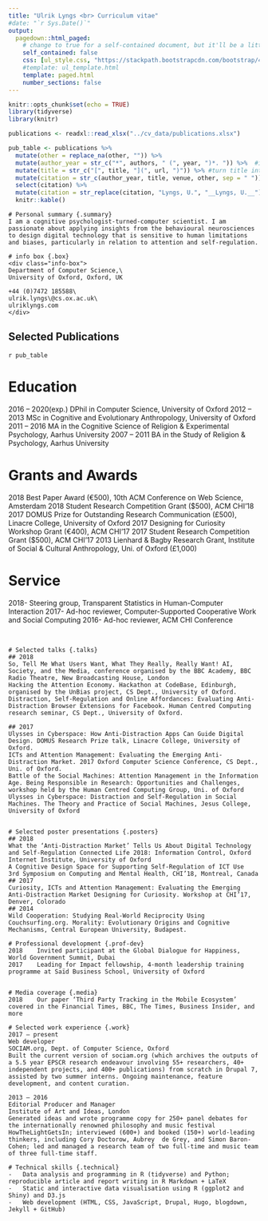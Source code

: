 ```yaml
---
title: "Ulrik Lyngs <br> Curriculum vitae"
#date: "`r Sys.Date()`"
output:
  pagedown::html_paged:
    # change to true for a self-contained document, but it'll be a litte slower for Pandoc to render
    self_contained: false
    css: [ul_style.css, "https://stackpath.bootstrapcdn.com/bootstrap/4.3.1/css/bootstrap-grid.min.css"]
    #template: ul_template.html
    template: paged.html
    number_sections: false
---
```


```r
knitr::opts_chunk$set(echo = TRUE)
library(tidyverse)
library(knitr)

publications <- readxl::read_xlsx("../cv_data/publications.xlsx")

pub_table <- publications %>%
  mutate(other = replace_na(other, "")) %>% 
  mutate(author_year = str_c("*", authors, " (", year, ")*. ")) %>%  #italicise authors and year
  mutate(title = str_c("[", title, "](", url, ")")) %>% #turn title into link
  mutate(citation = str_c(author_year, title, venue, other, sep = " ")) %>%
  select(citation) %>% 
  mutate(citation = str_replace(citation, "Lyngs, U.", "__Lyngs, U.__")) %>% # make my name bold
  knitr::kable()

```





<div class="row">

```block
# Personal summary {.summary}
I am a cognitive psychologist-turned-computer scientist. I am passionate about applying insights from the behavioural neurosciences to design digital technology that is sensitive to human limitations and biases, particularly in relation to attention and self-regulation.

```

```block
# info box {.box}
<div class="info-box">
Department of Computer Science,\
University of Oxford, Oxford, UK

+44 (0)7472 185588\
ulrik.lyngs\@cs.ox.ac.uk\
ulriklyngs.com
</div>

```

</div>


<div class="row">

<div class='col-6'>
# Selected Publications {.publications}

`r pub_table`

</div>



<div class='col-6'>
# Education {.education}
2016 – 2020(exp.) DPhil in Computer Science, University of Oxford
2012 – 2013	MSc in Cognitive and Evolutionary Anthropology, University of Oxford
2011 – 2016	MA in the Cognitive Science of Religion & Experimental Psychology, Aarhus University
2007 – 2011	BA in the Study of Religion & Psychology, Aarhus University

# Grants and Awards {.grants}
2018	Best Paper Award (€500), 10th ACM Conference on Web Science, Amsterdam
2018	Student Research Competition Grant ($500), ACM CHI'18
2017	DOMUS Prize for Outstanding Research Communication (£500), Linacre College, University of Oxford
2017	Designing for Curiosity Workshop Grant (€400), ACM CHI'17
2017	Student Research Competition Grant ($500), ACM CHI'17
2013	Lienhard & Bagby Research Grant, Institute of Social & Cultural Anthropology, Uni. of Oxford (£1,000)

# Service {.service}
2018-	Steering group, Transparent Statistics in Human-Computer Interaction
2017-	Ad-hoc reviewer, Computer-Supported Cooperative Work and Social Computing
2016-	Ad-hoc reviewer, ACM CHI Conference
</div>


<!-- here ends the row i.e. the first page -->
</div>

<br class="pageBreak" />

<!-- here starts the news row i.e. the second page -->
<div class="row">

```block
# Selected talks {.talks}
## 2018
So, Tell Me What Users Want, What They Really, Really Want! AI, Society, and the Media, conference organised by the BBC Academy, BBC Radio Theatre, New Broadcasting House, London
Hacking the Attention Economy. Hackathon at CodeBase, Edinburgh, organised by the UnBias project, CS Dept., University of Oxford.
Distraction, Self-Regulation and Online Affordances: Evaluating Anti-Distraction Browser Extensions for Facebook. Human Centred Computing research seminar, CS Dept., University of Oxford.

## 2017
Ulysses in Cyberspace: How Anti-Distraction Apps Can Guide Digital Design. DOMUS Research Prize talk, Linacre College, University of Oxford.
ICTs and Attention Management: Evaluating the Emerging Anti-Distraction Market. 2017 Oxford Computer Science Conference, CS Dept., Uni. of Oxford.
Battle of the Social Machines: Attention Management in the Information Age. Being Responsible in Research: Opportunities and Challenges, workshop held by the Human Centred Computing Group, Uni. of Oxford
Ulysses in Cyberspace: Distraction and Self-Regulation in Social Machines. The Theory and Practice of Social Machines, Jesus College, University of Oxford


# Selected poster presentations {.posters}
## 2018
What the ‘Anti-Distraction Market’ Tells Us About Digital Technology and Self-Regulation Connected Life 2018: Information Control, Oxford Internet Institute, University of Oxford
A Cognitive Design Space for Supporting Self-Regulation of ICT Use  3rd Symposium on Computing and Mental Health, CHI’18, Montreal, Canada
## 2017
Curiosity, ICTs and Attention Management: Evaluating the Emerging Anti-Distraction Market Designing for Curiosity. Workshop at CHI’17, Denver, Colorado
## 2014
Wild Cooperation: Studying Real-World Reciprocity Using Couchsurfing.org. Morality: Evolutionary Origins and Cognitive Mechanisms, Central European University, Budapest.
```


```block
# Professional development {.prof-dev}
2018	Invited participant at the Global Dialogue for Happiness,
World Government Summit, Dubai
2017	Leading for Impact fellowship, 4-month leadership training programme at Saïd Business School, University of Oxford


# Media coverage {.media}
2018	Our paper ‘Third Party Tracking in the Mobile Ecosystem’ covered in the Financial Times, BBC, The Times, Business Insider, and more

# Selected work experience {.work}
2017 – present
Web developer
SOCIAM.org, Dept. of Computer Science, Oxford
Built the current version of sociam.org (which archives the outputs of a 5.5 year EPSCR research endeavour involving 55+ researchers, 40+ independent projects, and 400+ publications) from scratch in Drupal 7, assisted by two summer interns. Ongoing maintenance, feature development, and content curation.

2013 – 2016
Editorial Producer and Manager
Institute of Art and Ideas, London
Generated ideas and wrote programme copy for 250+ panel debates for the internationally renowned philosophy and music festival HowTheLightGetsIn; interviewed (600+) and booked (150+) world-leading thinkers, including Cory Doctorow, Aubrey  de Grey, and Simon Baron-Cohen; led and managed a research team of two full-time and music team of three full-time staff.

# Technical skills {.technical}
-	Data analysis and programming in R (tidyverse) and Python; reproducible article and report writing in R Markdown + LaTeX
-	Static and interactive data visualisation using R (ggplot2 and Shiny) and D3.js
-	Web development (HTML, CSS, JavaScript, Drupal, Hugo, blogdown, Jekyll + GitHub)
```


<!-- here ends the second page -->
</div>
